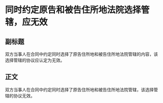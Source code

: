 # 同时约定原告和被告住所地法院选择管辖，应无效
## 副标题
双方当事人在合同中约定同时选择了原告住所地和被告住所地法院管辖的内容，该选择管辖的协议应认定为无效。
## 正文
双方当事人在合同中约定同时选择了原告住所地和被告住所地法院管辖，该选择管辖的协议无效。